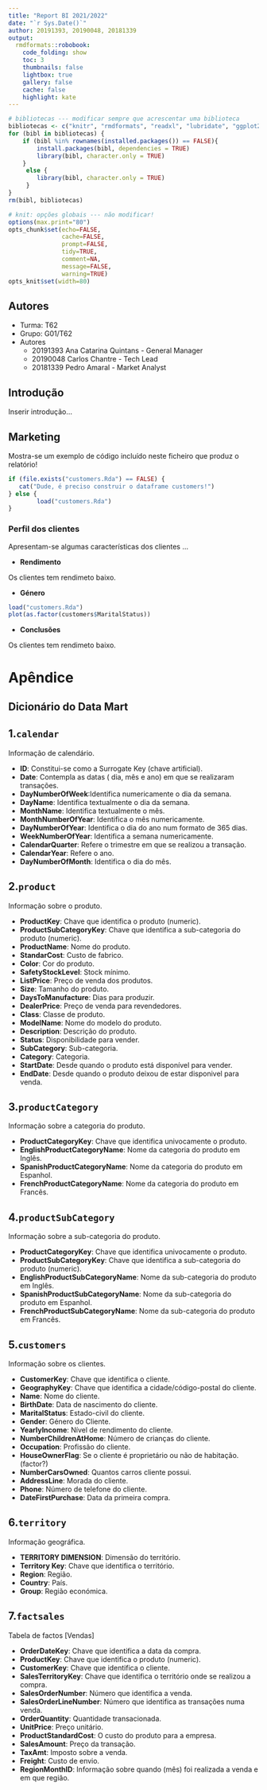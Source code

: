 ```yaml
---
title: "Report BI 2021/2022"
date: "`r Sys.Date()`"
author: 20191393, 20190048, 20181339
output:
  rmdformats::robobook:
    code_folding: show
    toc: 3
    thumbnails: false
    lightbox: true
    gallery: false
    cache: false
    highlight: kate
---
```



```r
# bibliotecas --- modificar sempre que acrescentar uma biblioteca
bibliotecas <- c("knitr", "rmdformats", "readxl", "lubridate", "ggplot2", "DT")
for (bibl in bibliotecas) {
    if (bibl %in% rownames(installed.packages()) == FALSE){
        install.packages(bibl, dependencies = TRUE)
        library(bibl, character.only = TRUE)    
    }
     else {
        library(bibl, character.only = TRUE)
     }
}
rm(bibl, bibliotecas)

# knit: opções globais --- não modificar!
options(max.print="80")
opts_chunk$set(echo=FALSE,
	           cache=FALSE,
               prompt=FALSE,
               tidy=TRUE,
               comment=NA,
               message=FALSE,
               warning=TRUE)
opts_knit$set(width=80)
```

## Autores
* Turma: T62
* Grupo: G01/T62
* Autores
    + 20191393 Ana Catarina Quintans - General Manager
    + 20190048 Carlos Chantre - Tech Lead
    + 20181339 Pedro Amaral - Market Analyst


## Introdução
Inserir introdução...




## Marketing

Mostra-se um exemplo de código incluído neste ficheiro que produz o relatório!

```r
if (file.exists("customers.Rda") == FALSE) {
   cat("Dude, é preciso construir o dataframe customers!")
} else {
        load("customers.Rda")
}
```


### Perfil dos clientes

Apresentam-se algumas características dos clientes ...

+ __Rendimento__  
    
Os clientes tem rendimeto baixo.   

+ __Género__

```r
load("customers.Rda")
plot(as.factor(customers$MaritalStatus))
```


+ __Conclusões__

Os clientes tem rendimeto baixo.

# Apêndice

## Dicionário do __Data Mart__

## 1.`calendar` 

Informação de calendário.
 
 + **ID**: Constitui-se como a Surrogate Key (chave artificial).
 + **Date**: Contempla as datas ( dia, mês e ano) em que se realizaram transações.
 + **DayNumberOfWeek**:Identifica numericamente o dia da semana.
 + **DayName**: Identifica textualmente o dia da semana.
 + **MonthName**: Identifica textualmente o mês.
 + **MonthNumberOfYear**: Identifica o mês numericamente.
 + **DayNumberOfYear**: Identifica o dia do ano num formato de 365 dias.
 + **WeekNumberOfYear**: Identifica a semana numericamente.
 + **CalendarQuarter**: Refere o trimestre em que se realizou a transação.
 + **CalendarYear**: Refere o ano.
 + **DayNumberOfMonth**: Identifica o dia do mês.
 
## 2.`product`

Informação sobre o produto.
 
 + **ProductKey**: Chave que identifica o produto (numeric).
 + **ProductSubCategoryKey**: Chave que identifica a sub-categoria do produto (numeric).
 + **ProductName**: Nome do produto.
 + **StandarCost**: Custo de fabrico.
 + **Color**: Cor do produto.
 + **SafetyStockLevel**: Stock mínimo.
 + **ListPrice**: Preço de venda dos produtos.
 + **Size**: Tamanho do produto.
 + **DaysToManufacture**: Dias para produzir.
 + **DealerPrice**: Preço de venda para revendedores.
 + **Class**: Classe de produto.
 + **ModelName**: Nome do modelo do produto.
 + **Description**: Descrição do produto.
 + **Status**: Disponibilidade para vender.
 + **SubCategory**: Sub-categoria.
 + **Category**: Categoria.
 + **StartDate**: Desde quando o produto está disponível para vender.
 + **EndDate**: Desde quando o produto deixou de estar disponivel para venda.
 
## 3.`productCategory`

Informação sobre a categoria do produto.

 + **ProductCategoryKey**: Chave que identifica univocamente o produto.
 + **EnglishProductCategoryName**: Nome da categoria do produto em Inglês.
 + **SpanishProductCategoryName**: Nome da categoria do produto em Espanhol.
 + **FrenchProductCategoryName**: Nome da categoria do produto em Francês.

## 4.`productSubCategory`

Informação sobre a sub-categoria do produto.

 + **ProductCategoryKey**: Chave que identifica univocamente o produto.
 + **ProductSubCategoryKey**: Chave que identifica a sub-categoria do produto (numeric).
 + **EnglishProductSubCategoryName**: Nome da sub-categoria do produto em Inglês.
 + **SpanishProductSubCategoryName**: Nome da sub-categoria do produto em Espanhol.
 + **FrenchProductSubCategoryName**: Nome da sub-categoria do produto em Francês.
 
## 5.`customers`

Informação sobre os clientes.

 + **CustomerKey**: Chave que identifica o cliente.
 + **GeographyKey**: Chave que identifica a cidade/código-postal do cliente.
 + **Name**: Nome do cliente.
 + **BirthDate**: Data de nascimento do cliente.
 + **MaritalStatus**: Estado-civil do cliente.
 + **Gender**: Género do Cliente.
 + **YearlyIncome**: Nível de rendimento do cliente.
 + **NumberChildrenAtHome**: Número de crianças do cliente.
 + **Occupation**: Profissão do cliente.
 + **HouseOwnerFlag**: Se o cliente é proprietário ou não de habitação. (factor?)
 + **NumberCarsOwned**: Quantos carros cliente possui.
 + **AddressLine**: Morada do cliente.
 + **Phone**: Número de telefone do cliente.
 + **DateFirstPurchase**: Data da primeira compra.
 
## 6.`territory`

Informação geográfica.

 + **TERRITORY DIMENSION**: Dimensão do território.
 + **Territory Key**: Chave que identifica o território.
 + **Region**: Região.
 + **Country**: País.
 + **Group**: Região económica.
  
## 7.`factsales`

Tabela de factos [Vendas]

 + **OrderDateKey**: Chave que identifica a data da compra.
 + **ProductKey**: Chave que identifica o produto (numeric).
 + **CustomerKey**: Chave que identifica o cliente.
 + **SalesTerritoryKey**: Chave que identifica o território onde se realizou a compra.
 + **SalesOrderNumber**: Número que identifica a venda.
 + **SalesOrderLineNumber**: Número que identifica as transações numa venda. 
 + **OrderQuantity**: Quantidade transacionada.
 + **UnitPrice**: Preço unitário.
 + **ProductStandardCost**: O custo do produto para a empresa.
 + **SalesAmount**: Preço da transação.
 + **TaxAmt**: Imposto sobre a venda.
 + **Freight**: Custo de envio.
 + **RegionMonthID**: Informação sobre quando (mês) foi realizada a venda e em que região.
 










